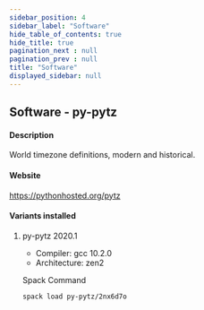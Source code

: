 ```yaml
---
sidebar_position: 4
sidebar_label: "Software"
hide_table_of_contents: true
hide_title: true
pagination_next : null
pagination_prev : null
title: "Software"
displayed_sidebar: null
---
```


## Software - py-pytz


#### Description
World timezone definitions, modern and historical.

#### Website
https://pythonhosted.org/pytz

#### Variants installed

1. py-pytz 2020.1

    - Compiler: gcc 10.2.0
    - Architecture: zen2

    Spack Command
    ```bash
    spack load py-pytz/2nx6d7o
    ```

